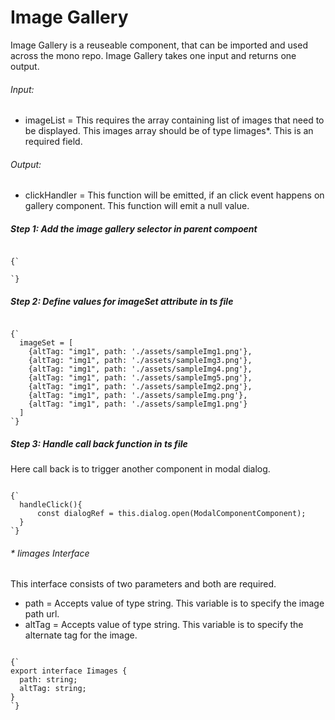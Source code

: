 
<Meta title="molecule/ImageGallery/Introduction" />

<style>{`

`}</style>

# Image Gallery

Image Gallery is a reuseable component, that can be imported and used across the mono repo.
Image Gallery takes one input and returns one output.

<h6>Input:</h6>
<ul>
<li>imageList =  This requires the array containing list of images that need to be displayed. This images array should be of type Iimages*. This is an required field.</li>
</ul>
<h6>Output:</h6>
<ul>
<li>clickHandler =  This function will be emitted, if an click event happens on gallery component. This function will emit a null value.</li>
</ul>

<h5>Step 1: Add the image gallery selector in parent compoent</h5>
<code>
{`
 <lla-img-gallery [imageSet]="imageSet" (clickHandler)="handleClick()"></lla-img-gallery>
`}
</code>
<h5>Step 2: Define values for imageSet attribute in ts file</h5>
<code>
{` 
  imageSet = [
    {altTag: "img1", path: './assets/sampleImg1.png'},
    {altTag: "img1", path: './assets/sampleImg3.png'},
    {altTag: "img1", path: './assets/sampleImg4.png'},
    {altTag: "img1", path: './assets/sampleImg5.png'},
    {altTag: "img1", path: './assets/sampleImg2.png'},
    {altTag: "img1", path: './assets/sampleImg.png'},
    {altTag: "img1", path: './assets/sampleImg1.png'}
  ]
`}
</code>
<h5>Step 3: Handle call back function in ts file</h5>
<p>Here call back is to trigger another component in modal dialog.</p>
<code>
{` 
  handleClick(){
      const dialogRef = this.dialog.open(ModalComponentComponent);
  }
`}
</code>
<h6>* Iimages Interface</h6>
<p>This interface consists of two parameters and both are required.</p>
<ul>
<li>path =  Accepts value of type string. This variable is to specify the image path url.</li>
<li>altTag = Accepts value of type string. This variable is to specify the alternate tag for the image.</li>
</ul>
<code>
{`
export interface Iimages {
  path: string;
  altTag: string;
}
`}
</code>

